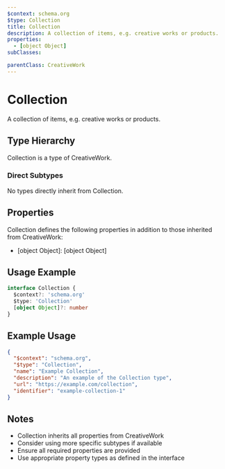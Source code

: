 ```yaml
---
$context: schema.org
$type: Collection
title: Collection
description: A collection of items, e.g. creative works or products.
properties:
  - [object Object]
subClasses:

parentClass: CreativeWork
---
```


# Collection

A collection of items, e.g. creative works or products.

## Type Hierarchy

Collection is a type of CreativeWork.

### Direct Subtypes

No types directly inherit from Collection.

## Properties

Collection defines the following properties in addition to those inherited from CreativeWork:

- [object Object]: [object Object]

## Usage Example

```typescript
interface Collection {
  $context?: 'schema.org'
  $type: 'Collection'
  [object Object]?: number
}
```

## Example Usage

```json
{
  "$context": "schema.org",
  "$type": "Collection",
  "name": "Example Collection",
  "description": "An example of the Collection type",
  "url": "https://example.com/collection",
  "identifier": "example-collection-1"
}
```

## Notes

- Collection inherits all properties from CreativeWork
- Consider using more specific subtypes if available
- Ensure all required properties are provided
- Use appropriate property types as defined in the interface
